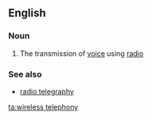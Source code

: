 ==English==

===Noun===
{{en-noun|head=[[wireless]] [[telephony]]|-}}

# {{context|dated}} The transmission of [[voice]] using [[radio]]

===See also===
*[[radio telegraphy]]

[[ta:wireless telephony]]